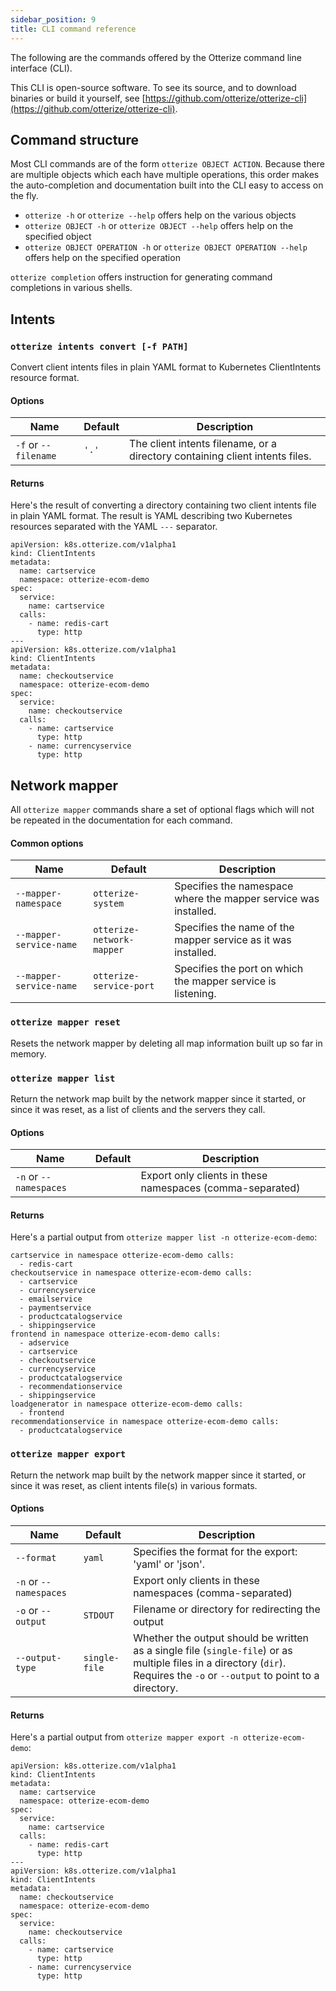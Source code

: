 ```yaml
---
sidebar_position: 9
title: CLI command reference
---
```


The following are the commands offered by the Otterize command line interface (CLI).

This CLI is open-source software. To see its source, and to download binaries or build it yourself,
see [https://github.com/otterize/otterize-cli](https://github.com/otterize/otterize-cli).

## Command structure

Most CLI commands are of the form `otterize OBJECT ACTION`. Because there are multiple objects
which each have multiple operations, this order makes the auto-completion and documentation built into the CLI
easy to access on the fly.

- `otterize -h` or `otterize --help` offers help on the various objects
- `otterize OBJECT -h` or `otterize OBJECT --help` offers help on the specified object
- `otterize OBJECT OPERATION -h` or `otterize OBJECT OPERATION --help` offers help on the specified operation

`otterize completion` offers instruction for generating command completions in various shells.

## Intents

### `otterize intents convert [-f PATH]`

Convert client intents files in plain YAML format to Kubernetes ClientIntents resource format.

#### Options

| Name | Default | Description |
| --- | --- | --- |
| `-f` or `--filename` | `'.'` | The client intents filename, or a directory containing client intents files. |

#### Returns

Here's the result of converting a directory containing two client intents file in plain YAML format.
The result is YAML describing two Kubernetes resources separated with the YAML `---` separator.

```shell
apiVersion: k8s.otterize.com/v1alpha1
kind: ClientIntents
metadata:
  name: cartservice
  namespace: otterize-ecom-demo
spec:
  service:
    name: cartservice
  calls:
    - name: redis-cart
      type: http
---
apiVersion: k8s.otterize.com/v1alpha1
kind: ClientIntents
metadata:
  name: checkoutservice
  namespace: otterize-ecom-demo
spec:
  service:
    name: checkoutservice
  calls:
    - name: cartservice
      type: http
    - name: currencyservice
      type: http
```

## Network mapper

All `otterize mapper` commands share a set of optional flags which will not be repeated in the documentation
for each command.

#### Common options

| Name | Default | Description |
| --- | --- | --- |
| `--mapper-namespace` | `otterize-system` | Specifies the namespace where the mapper service was installed. |
| `--mapper-service-name` | `otterize-network-mapper` | Specifies the name of the mapper service as it was installed. |
| `--mapper-service-name` | `otterize-service-port` | Specifies the port on which the mapper service is listening. |


### `otterize mapper reset`

Resets the network mapper by deleting all map information built up so far in memory.

### `otterize mapper list`

Return the network map built by the network mapper since it started, or since it was reset,
as a list of clients and the servers they call.

#### Options

| Name | Default | Description |
| --- | --- | --- |
| `-n` or `--namespaces` |  | Export only clients in these namespaces (comma-separated) |

#### Returns

Here's a partial output from `otterize mapper list -n otterize-ecom-demo`:

```shell
cartservice in namespace otterize-ecom-demo calls:
  - redis-cart
checkoutservice in namespace otterize-ecom-demo calls:
  - cartservice
  - currencyservice
  - emailservice
  - paymentservice
  - productcatalogservice
  - shippingservice
frontend in namespace otterize-ecom-demo calls:
  - adservice
  - cartservice
  - checkoutservice
  - currencyservice
  - productcatalogservice
  - recommendationservice
  - shippingservice
loadgenerator in namespace otterize-ecom-demo calls:
  - frontend
recommendationservice in namespace otterize-ecom-demo calls:
  - productcatalogservice
```

### `otterize mapper export`

Return the network map built by the network mapper since it started, or since it was reset,
as client intents file(s) in various formats.

#### Options

| Name | Default | Description |
| --- | --- | --- |
| `--format` | `yaml` | Specifies the format for the export: 'yaml' or 'json'. |
| `-n` or `--namespaces` |  | Export only clients in these namespaces (comma-separated) |
| `-o` or `--output` | `STDOUT` | Filename or directory for redirecting the output |
| `--output-type` | `single-file` | Whether the output should be written as a single file (`single-file`) or as multiple files in a directory (`dir`). Requires the `-o` or `--output` to point to a directory. |

#### Returns

Here's a partial output from `otterize mapper export -n otterize-ecom-demo`:

```shell
apiVersion: k8s.otterize.com/v1alpha1
kind: ClientIntents
metadata:
  name: cartservice
  namespace: otterize-ecom-demo
spec:
  service:
    name: cartservice
  calls:
    - name: redis-cart
      type: http
---
apiVersion: k8s.otterize.com/v1alpha1
kind: ClientIntents
metadata:
  name: checkoutservice
  namespace: otterize-ecom-demo
spec:
  service:
    name: checkoutservice
  calls:
    - name: cartservice
      type: http
    - name: currencyservice
      type: http
```
